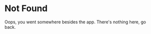 

<Layout>

<SEO title="404: Not Found" />

# Not Found

Oops, you went somewhere besides the app. There's nothing here, <Link to='/'>go back</Link>.

</Layout>

